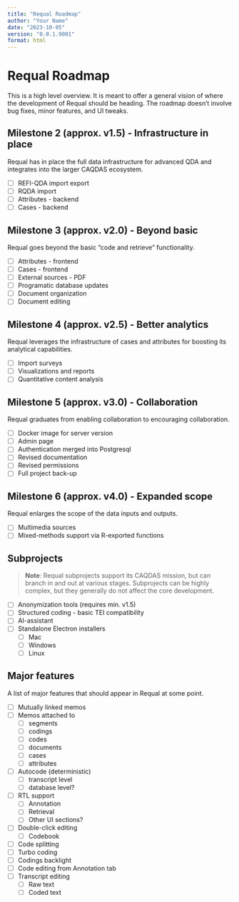 ```yaml
---
title: "Requal Roadmap"
author: "Your Name"
date: "2023-10-05"
version: "0.0.1.9001"
format: html
---
```


# Requal Roadmap

This is a high level overview. It is meant to offer a general vision of where the development of Requal should be heading. The roadmap doesn't involve bug fixes, minor features, and UI tweaks.

## Milestone 2 (approx. v1.5) - Infrastructure in place

Requal has in place the full data infrastructure for advanced QDA and integrates into the larger CAQDAS ecosystem.

- [ ] REFI-QDA import export
- [ ] RQDA import 
- [ ] Attributes - backend
- [ ] Cases - backend

## Milestone 3 (approx. v2.0) - Beyond basic

Requal goes beyond the basic "code and retrieve" functionality.

- [ ] Attributes - frontend
- [ ] Cases - frontend
- [ ] External sources - PDF
- [ ] Programatic database updates
- [ ] Document organization
- [ ] Document editing

## Milestone 4 (approx. v2.5) - Better analytics

Requal leverages the infrastructure of cases and attributes for boosting its analytical capabilities.

- [ ] Import surveys
- [ ] Visualizations and reports
- [ ] Quantitative content analysis

## Milestone 5 (approx. v3.0) - Collaboration

Requal graduates from enabling collaboration to encouraging collaboration.

- [ ] Docker image for server version
- [ ] Admin page
- [ ] Authentication merged into Postgresql
- [ ] Revised documentation
- [ ] Revised permissions
- [ ] Full project back-up

## Milestone 6 (approx. v4.0) - Expanded scope

Requal enlarges the scope of the data inputs and outputs.

- [ ] Multimedia sources 
- [ ] Mixed-methods support via R-exported functions

## Subprojects

> **Note**: Requal subprojects support its CAQDAS mission, but can branch in and out at various stages. Subprojects can be highly complex, but they generally do not affect the core development.

- [ ] Anonymization tools (requires min. v1.5)
- [ ] Structured coding - basic TEI compatibility
- [ ] AI-assistant
- [ ] Standalone Electron installers
  - [ ] Mac
  - [ ] Windows
  - [ ] Linux

## Major features

A list of major features that should appear in Requal at some point.

- [ ] Mutually linked memos
- [ ] Memos attached to
  - [ ] segments
  - [ ] codings
  - [ ] codes
  - [ ] documents
  - [ ] cases
  - [ ] attributes
- [ ] Autocode (deterministic)
  - [ ] transcript level
  - [ ] database level?
- [ ] RTL support
  - [ ] Annotation
  - [ ] Retrieval
  - [ ] Other UI sections?
- [ ] Double-click editing
  - [ ] Codebook
- [ ] Code splitting
- [ ] Turbo coding
- [ ] Codings backlight
- [ ] Code editing from Annotation tab
- [ ] Transcript editing
  - [ ] Raw text
  - [ ] Coded text